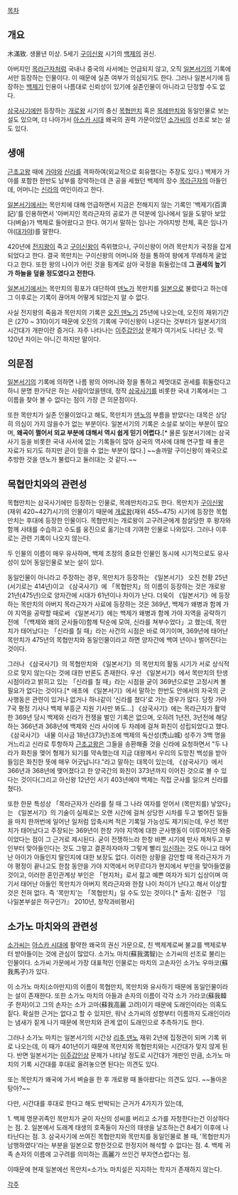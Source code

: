 [[목차]]

== 개요 ==
木滿致. 생몰년 미상. 5세기 [[구이신왕]] 시기의 [[백제]]의 권신.

아버지인 [[목라근자]]처럼 국내나 중국의 사서에는 언급되지 않고, 오직 [[일본서기]]의 기록에서만 등장하는 인물이다. 이 때문에 실존 여부가 의심되기도 한다. 그러나 일본서기에 등장하는 [[백제기]] 인용이 나름대로 신뢰성이 있기에 실존인물이 아니라고 단정할 수도 없다.

[[삼국사기]]에만 등장하는 [[개로왕]] 시기의 충신 [[목협만치]] 혹은 [[목례만치]]와 동일인물로 보는 설도 있으며, 더 나아가서 [[아스카 시대]] 왜국의 권력 가문이었던 [[소가씨]]의 선조로 보는 설도 있다.

== 생애 ==
[[근초고왕]] 때에 [[가야]]와 [[신라]]를 격파하여(외교적으로 회유했다는 주장도 있다.) 백제가 가야를 포함한 한반도 남부를 장악하는데 큰 공을 세웠던 백제의 장수 [[목라근자]]의 아들인데, 어머니는 [[신라]]의 여인이라고 한다.

[[일본서기]]에서는 목만치에 대해 언급하면서 지금은 전해지지 않는 기록인 '백제기(百濟記)'를 인용하면서 '아버지인 목라근자의 공로가 큰 덕분에 임나에서 일을 도맡아 보았다(벼슬)가 백제로 들어왔다고 한다. 여기서 말하는 임나는 가야지방 전체, 혹은 임나가야([[대가야]])를 말한다. 

420년에 [[전지왕]]이 죽고 [[구이신왕]]이 즉위했으나, 구이신왕이 어려 목만치가 국정을 잡게 되었다고 한다. 결국 목만치는 구이신왕의 어머니와 정을 통하여 왕에게 무례하게 굴었다고 한다. 또한 왕의 나이가 어린 것을 핑계로 삼아 국정을 휘둘렀는데 '''그 권세의 높기가 하늘을 덮을 정도였다고 전한다.'''

[[일본서기]]에서는 목만치의 횡포가 대단하여 [[덴노]]가 목만치를 [[일본]]으로 불렀다고 하는데 그 이후로는 기록이 끊어져 어떻게 되었는지 알 수 없다. 

사실 전지왕의 죽음과 목만치의 기록은 [[오진 덴노]]기 25년에 나오는데, 오진의 재위기간은 (270 ~ 310)이기 때문에 오진의 기록에 구이신왕이 나온다는 것부터가 일본서기의 시간대가 개판이란 증거다. 자주 나타나는 [[이주갑인상]] 문제가 여기서도 나타난 것. 딱 120년 차이는 아니긴 하지만 말이다.  

== 의문점 ==
[[일본서기]]의 기록에 의하면 나름 왕의 어머니와 정을 통하고 제멋대로 권세를 휘둘렀다고 하니 분명 한가닥은 하는 사람이었을텐데, 정작 [[삼국사기]]를 비롯한 국내 기록에서는 그 이름을 찾아 볼 수 없다는 점이 가장 큰 의문점이다.

또한 목만치가 실존 인물이었다고 해도, 목만치가 [[덴노]]의 부름을 받았다는 대목은 상당히 의심이 가지 않을수가 없는 부분이다. 일본서기의 기록은 소설로 보이는 부분이 많으며, '''왜곡이 쩔어서 외교 부분에 대해서 역시 쉽게 믿기 어렵다.'''[* 물론 일본서기에는 삼국사기 등을 비롯한 국내 사서에 없는 기록들이 많아 삼국의 역사에 대해 연구할 때 좋은 자료가 되기도 하지만 곧이 믿을 수 없는 부분이 많다.] ~~솔까말 구이신왕이 왜국으로 추방한 것을 덴노가 불렀다고 둘러대는 것 같다.~~

== 목협만치와의 관련성 ==
목협만치는 삼국사기에만 등장하는 인물로, 목례만치라고도 한다. 목만치가 [[구이신왕]](재위  420~427)시기의 인물이기 때문에 [[개로왕]](재위 455~475) 시기에 등장한 목협만치는 후대에 등장한 인물이다. 목협만치는 개로왕이 고구려군에게 참살당한 후 왕자와 함께 사태를 수습하고 수도를 웅진으로 옮기는데 기여한 인물로 나와있다. 그러나 이후로는 관련 기록이 나오지 않는다.

두 인물의 이름이 매우 유사하며, 백제 조정의 중요한 인물인 동시에 시기적으로도 유사성이 있어 동일인물로 보는 설이 있다.

동일인물이 아니라고 주장하는 경우, 목만치가 등장하는 《일본서기》 오진 천황 25년(서기로는 414년)이고 《삼국사기》에 「목협만치」의 이름이 등장하는 것은 개로왕 21년(475년)으로 양자간에 시대가 61년이나 차이가 난다. 더욱이 《일본서기》에 등장하는 목만치의 아버지 목라근자가 사료에 등장하는 것은 369년, 백제가 왜병과 함께 가야 지역을 공략할 때로써 《일본서기》에는 백제가 왜병과 함께 가야 지역을 공략하기 전에 「(백제와 왜의 군사들이)함께 탁순에 모여, 신라를 쳐부수었다」고 했는데, 목만치가 태어났다는 「신라를 칠 때」라는 사건의 시점은 바로 여기이며, 369년에 태어난 목만치가 475년의 목협만치와 동일인물이라고 하면 양자간에 백여 년이나 벌어진다는 것이다.

그러나 《삼국사기》의 목협만치와 《일본서기》의 목만치의 활동 시기가 서로 상식적으로 맞지 않는다는 것에 대한 반론도 존재한다. 우선 《일본서기》에서 목만치의 탄생 시점이라고 밝히고 있는 「신라를 칠 때」라는 시점을 굳이 369년으로만 고정시켜 볼 필요가 없다는 것이다.[* 애초에 《일본서기》에서 말하는 한반도 안에서의 자국의 군사행동은 관련이 있거나 없거나 하나같이 '신라를 쳤다'로 가는 경우가 많다. 당장 가야 7국 평정 기사나 백제 부흥군 지원 기사만 봐도...] 《삼국사기》에는 목라근자가 활약한 369년 당시 백제와 신라가 전쟁을 벌인 기록은 없으며, 오히려 1년전, 3년전에 해당하는 366년과 368년에 백제와 신라 사이에 두 차례에 걸쳐 화친이 성립되었다고 했다. 《삼국사기》 내물 이사금 18년(373년)조에 백제의 독산성(禿山城) 성주가 3백 명을 거느리고 신라로 투항하자 [[근초고왕]]은 그들을 송환해줄 것을 신라에 요청하면서 "두 나라가 화친을 맺어 형제가 되기를 약속했는데 지금 대왕께서 우리의 도망친 백성을 받아들임은 화친한 뜻에 매우 어긋납니다."라고 말하는 대목이 있는데, 《삼국사기》에서 366년과 368년에 맺어졌다고 한 양국간의 화친이 373년까지 이어진 것으로 볼 수 있다는 것이다(그리고 아신왕 12년인 서기 403년에야 백제는 직접 군사를 일으켜 신라를 쳤다).

또한 한문 특성상 「목라근자가 신라를 칠 때 그 나라 여자를 얻어서 (목만치를) 낳았다」는 《일본서기》의 기술이 실제로는 오랜 시간에 걸쳐 상당한 시차를 두고 벌어진 일들을 마치 한꺼번에 일어난 일처럼 압축시켜 적은 기록일 가능성도 제기되는데, 우선 목만치가 태어났다고 주장되는 369년이 한창 가야 지역에 대한 군사행동이 이루어지던 와중이었다는 점이 그 근거로 제시된다. 굳이 전쟁하느라 한창 바쁜 시기에 만사 제쳐두고 부인부터 맞아들인다는 것도 그렇고 결혼하자마자 그렇게 빨리 [[임신]]하는 것도 아니고 태어난 아이가 아들인지 딸인지에 대한 보장도 없다. 이러한 상황을 감안할 때 목라근자가 가야 평정이 끝나고도 한참 동안을 가야 지역에서 머무르다가 현지에서 부인을 맞아들였을 것이고, 이러한 혼인관계상 부인은 「현지처」로서 젊고 예쁜 여자가 되기 십상이며 여기서 태어난 아들인 목만치가 아버지 목라근자와 한참 나이 차이가 난다고 해서 이상할 것은 전혀 없다. 즉 '목만치'는 「목협만치」일 수도 있는 것이다.[* 출처: 김현구 『임나일본부설은 허구인가』 2010년, 창작과비평사]
== 소가노 마치와의 관련성 ==
[[소가씨]]는 [[아스카 시대]]에 활약한 왜국의 권신 가문으로, 친 백제계로써 불교를 백제로부터 받아들이는 것에 관심이 많았다. 소가노 마치(蘇我満智)는 소가씨의 선조로 불리는 인물이다. 소가씨 가문에서 가장 대표적인 인물로는 마치의 고손자인 소가노 우마코(蘇我馬子)가 있다.

이 소가노 마치(소아만지)의 이름이 목협만치, 목만치와 유사하기 때문에 동일인물이라는 설이 존재한다. 또한 소가노 마치의 아들과 손자의 이름이 각각 소가 가라코(蘇我韓子 한자)이고 그의 손자는 소가 고마(蘇我高麗 고려)이기 때문에 도래인이라는 의혹도 짙다. 확실한 근거는 없다고 할 수 있지만, 워낙 소가씨의 성향부터 이름까지 도래인이라는 냄새가 짙게 나기 때문에 목만치와 관계 없이 도래인으로 추측하기도 한다. 

그러나 소가노 마치는 일본서기의 시간상 [[리추 덴노]] 재위 2년에 집정관이 되며 기록 위로 나오는데, 이 때가 401년이기 때문에 목만치와 목협만치와는 시간대가 맞지 않게 된다. 반면 일본서기는 [[이주갑인상]] 문제가 나타날 정도로 시간대가 개판인 만큼, 소가노 마치의 기록 시간대를 후대로 올려놓으면 된다는 의견도 있다.

또는 목만치가 왜국에 가서 벼슬을 한 후 개로왕 때 돌아왔다는 의견도 있다. ~~돌아온 탕아?~~

다만, 시간대를 후대로 한다고 해도 반박되는 근거가 4가지가 있는데,

1. 백제 명문귀족인 목만치가 굳이 자신의 성씨를 버리고 소가를 자청한다는건 이상하다는 점.
2. 일본에서 도래계 태생의 호족들이 자신의 태생을 날조하는건 8세기 이후에 나타난다는 점.
3. 삼국사기에 쓰여진 목협만치와 목만치를 동일인물로 볼 때, '목협만치가 남행하였다'라는 부분을 일본으로 향한것으로 한정지어 해석할 수 없다는 점.
4. 백제 귀족 손자의 이름에 고구려를 의미하는 高麗가 쓰인건 부자연스럽다는 점.

이때문에 현재 일본에선 목만치=소가노 마치설은 지지하는 학자가 존재하지 않는다.

[[각주]]
